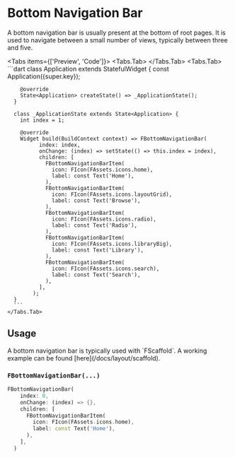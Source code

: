 
# Bottom Navigation Bar
A bottom navigation bar is usually present at the bottom of root pages.
It is used to navigate between a small number of views, typically between three and five.

<LinkBadgeGroup>
    <LinkBadge label="API Reference" href="https://pub.dev/documentation/forui/latest/forui.widgets.bottom_navigation_bar/forui.widgets.bottom_navigation_bar-library.html"/>
</LinkBadgeGroup>

<Tabs items={['Preview', 'Code']}>
    <Tabs.Tab>
        <Widget name='bottom-navigation-bar' query={{}}/>
    </Tabs.Tab>
    <Tabs.Tab>
      ```dart
      class Application extends StatefulWidget {
        const Application({super.key});

        @override
        State<Application> createState() => _ApplicationState();
      }

      class _ApplicationState extends State<Application> {
        int index = 1;

        @override
        Widget build(BuildContext context) => FBottomNavigationBar(
              index: index,
              onChange: (index) => setState(() => this.index = index),
              children: [
                FBottomNavigationBarItem(
                  icon: FIcon(FAssets.icons.home),
                  label: const Text('Home'),
                ),
                FBottomNavigationBarItem(
                  icon: FIcon(FAssets.icons.layoutGrid),
                  label: const Text('Browse'),
                ),
                FBottomNavigationBarItem(
                  icon: FIcon(FAssets.icons.radio),
                  label: const Text('Radio'),
                ),
                FBottomNavigationBarItem(
                  icon: FIcon(FAssets.icons.libraryBig),
                  label: const Text('Library'),
                ),
                FBottomNavigationBarItem(
                  icon: FIcon(FAssets.icons.search),
                  label: const Text('Search'),
                ),
              ],
            );
      }
      ```
    </Tabs.Tab>
</Tabs>

## Usage

<Callout type="info">
    A bottom navigation bar is typically used with `FScaffold`. A working example can be found [here](/docs/layout/scaffold).
</Callout>

### `FBottomNavigationBar(...)`

```dart
FBottomNavigationBar(
    index: 0,
    onChange: (index) => {},
    children: [
      FBottomNavigationBarItem(
        icon: FIcon(FAssets.icons.home),
        label: const Text('Home'),
      ),
    ],
  )
```
